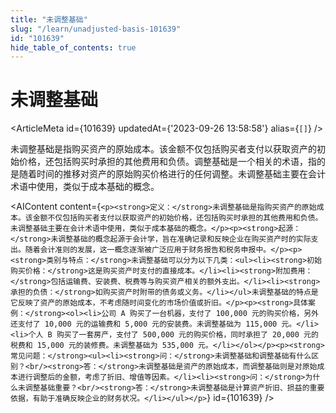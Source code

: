 ```yaml
---
title: "未调整基础"
slug: "/learn/unadjusted-basis-101639"
id: "101639"
hide_table_of_contents: true
---
```



# 未调整基础

<ArticleMeta id={101639} updatedAt={'2023-09-26 13:58:58'} alias={`[]`} />
<div className='border-solid border-b border-t-0 my-4 border-[var(--ifm-color-gray-300)]' />

未调整基础是指购买资产的原始成本。该金额不仅包括购买者支付以获取资产的初始价格，还包括购买时承担的其他费用和负债。调整基础是一个相关的术语，指的是随着时间的推移对资产的原始购买价格进行的任何调整。未调整基础主要在会计术语中使用，类似于成本基础的概念。

<AIContent content={`<p><strong>定义：</strong>未调整基础是指购买资产的原始成本。该金额不仅包括购买者支付以获取资产的初始价格，还包括购买时承担的其他费用和负债。未调整基础主要在会计术语中使用，类似于成本基础的概念。</p><p><strong>起源：</strong>未调整基础的概念起源于会计学，旨在准确记录和反映企业在购买资产时的实际支出。随着会计准则的发展，这一概念逐渐被广泛应用于财务报告和税务申报中。</p><p><strong>类别与特点：</strong>未调整基础可以分为以下几类：<ul><li><strong>初始购买价格：</strong>这是购买资产时支付的直接成本。</li><li><strong>附加费用：</strong>包括运输费、安装费、税费等与购买资产相关的额外支出。</li><li><strong>承担的负债：</strong>如购买资产时附带的债务或义务。</li></ul>未调整基础的特点是它反映了资产的原始成本，不考虑随时间变化的市场价值或折旧。</p><p><strong>具体案例：</strong><ol><li>公司 A 购买了一台机器，支付了 100,000 元的购买价格，另外还支付了 10,000 元的运输费和 5,000 元的安装费。未调整基础为 115,000 元。</li><li>个人 B 购买了一套房产，支付了 500,000 元的购买价格，同时承担了 20,000 元的税费和 15,000 元的装修费。未调整基础为 535,000 元。</li></ol></p><p><strong>常见问题：</strong><ul><li><strong>问：</strong>未调整基础和调整基础有什么区别？<br/><strong>答：</strong>未调整基础是资产的原始成本，而调整基础则是对原始成本进行调整后的金额，考虑了折旧、增值等因素。</li><li><strong>问：</strong>为什么未调整基础重要？<br/><strong>答：</strong>未调整基础是计算资产折旧、损益的重要依据，有助于准确反映企业的财务状况。</li></ul></p>`} id={101639} />
